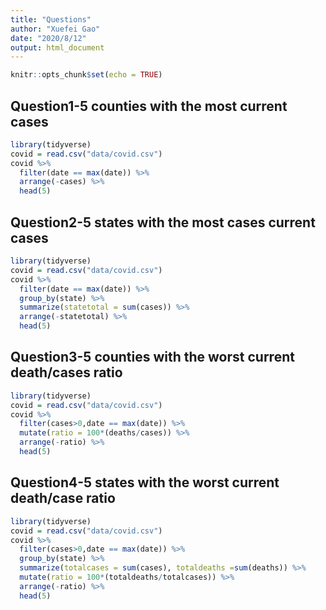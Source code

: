 ```yaml
---
title: "Questions"
author: "Xuefei Gao"
date: "2020/8/12"
output: html_document
---
```


```r
knitr::opts_chunk$set(echo = TRUE)
```

## Question1-5 counties with the most current cases

```r
library(tidyverse)
covid = read.csv("data/covid.csv")
covid %>%
  filter(date == max(date)) %>%
  arrange(-cases) %>%
  head(5) 
```

## Question2-5 states with the most cases current cases

```r
library(tidyverse)
covid = read.csv("data/covid.csv")
covid %>%
  filter(date == max(date)) %>%
  group_by(state) %>%
  summarize(statetotal = sum(cases)) %>%
  arrange(-statetotal) %>%
  head(5) 
```

## Question3-5 counties with the worst current death/cases ratio

```r
library(tidyverse)
covid = read.csv("data/covid.csv")
covid %>% 
  filter(cases>0,date == max(date)) %>%
  mutate(ratio = 100*(deaths/cases)) %>%
  arrange(-ratio) %>%
  head(5)
```

## Question4-5 states with the worst current death/case ratio

```r
library(tidyverse)
covid = read.csv("data/covid.csv")
covid %>% 
  filter(cases>0,date == max(date)) %>%
  group_by(state) %>%
  summarize(totalcases = sum(cases), totaldeaths =sum(deaths)) %>%
  mutate(ratio = 100*(totaldeaths/totalcases)) %>%
  arrange(-ratio) %>%
  head(5)
```
